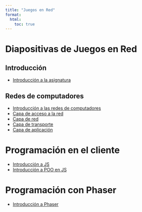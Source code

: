 ```yaml
---
title: "Juegos en Red"
format: 
  html:
    toc: true
---
```


# Diapositivas de Juegos en Red

## Introducción

- [Introducción a la asignatura](sub_introduction.html)

## Redes de computadores

- [Introducción a las redes de computadores](ch1_p1.html) 
- [Capa de acceso a la red](ch1_p2.html)
- [Capa de red](ch1_p3.html)
- [Capa de transporte](ch1_p4.html)
- [Capa de aplicación](ch1_p5.html)

# Programación en el cliente

- [Introducción a JS](ch2_p1.html)
- [Introducción a POO en JS](ch2_p2.html)

# Programación con Phaser

- [Introducción a Phaser](ch3_p1.html)